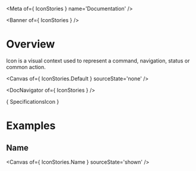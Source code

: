 
<Meta of={ IconStories } name='Documentation' />

<Banner of={ IconStories } />

# Overview

Icon is a visual context used to represent a command, navigation, status or common action.

<Canvas of={ IconStories.Default } sourceState='none' />

<DocNavigator of={ IconStories } />

<Markdown>{ SpecificationsIcon }</Markdown>

# Examples

## Name

<Canvas of={ IconStories.Name } sourceState='shown' />
